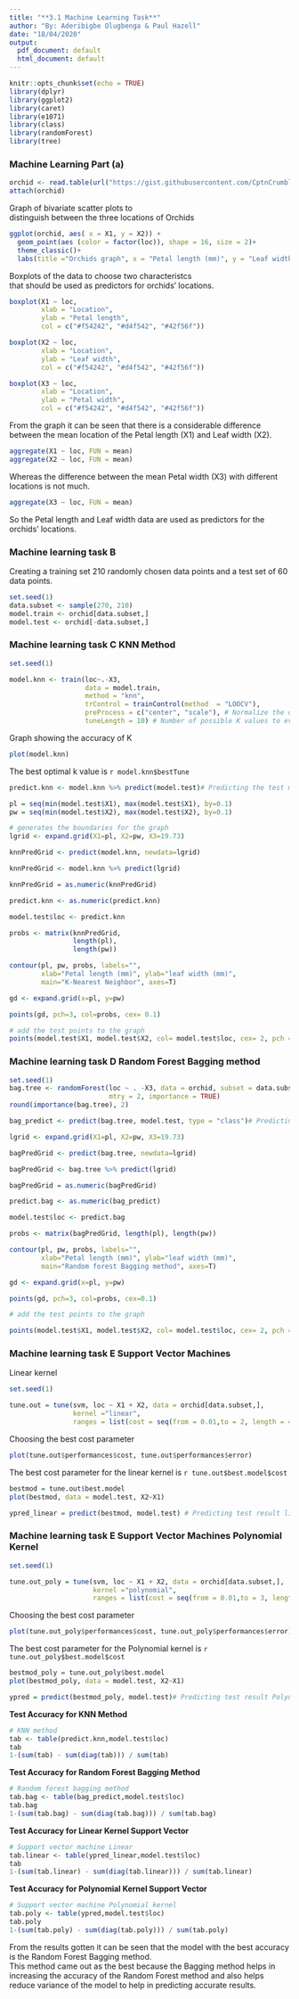 ---
title: "**3.1 Machine Learning Task**"
author: "By: Aderibigbe Olugbenga & Paul Hazell"
date: "18/04/2020"
output:
  pdf_document: default
  html_document: default
---

```{r setup, include=FALSE}
knitr::opts_chunk$set(echo = TRUE)
library(dplyr)
library(ggplot2)
library(caret)
library(e1071)
library(class)
library(randomForest)
library(tree)
```

### Machine Learning Part (a)

```{r data, include=FALSE}
orchid <- read.table(url("https://gist.githubusercontent.com/CptnCrumble/e01af3b83ffc463f4bb5776d0213f14b/raw/5382eee21b6e5b796541fd8053c5f733fd6eb9c7/orchids.txt"))
attach(orchid)
```

Graph of bivariate scatter plots to   
distinguish between the three locations of Orchids     
  
   
     
```{r, include=TRUE, echo=FALSE}
ggplot(orchid, aes( x = X1, y = X2)) +
  geom_point(aes (color = factor(loc)), shape = 16, size = 2)+
  theme_classic()+
  labs(title ="Orchids graph", x = "Petal length (mm)", y = "Leaf width (mm)", color = "Orchids Location\n")
```
   
   
Boxplots of the data to choose two characteristcs  
that should be used as predictors for orchids' locations. 

```{r, include=TRUE, echo=FALSE}
boxplot(X1 ~ loc, 
        xlab = "Location", 
        ylab = "Petal length",
        col = c("#f54242", "#d4f542", "#42f56f"))

boxplot(X2 ~ loc, 
        xlab = "Location", 
        ylab = "Leaf width",
        col = c("#f54242", "#d4f542", "#42f56f"))

boxplot(X3 ~ loc, 
        xlab = "Location", 
        ylab = "Petal width",
        col = c("#f54242", "#d4f542", "#42f56f"))
```

From the graph it can be seen that there is a considerable difference 
between the mean location of the Petal length (X1) and Leaf width (X2).

```{r, include=TRUE, echo=FALSE}
aggregate(X1 ~ loc, FUN = mean)
aggregate(X2 ~ loc, FUN = mean)
```


Whereas the difference between the mean Petal width (X3) with different locations is not much.   
```{r, include=TRUE, echo=FALSE}
aggregate(X3 ~ loc, FUN = mean)
```
   
   
So the Petal length and Leaf width data are used as predictors for the
orchids' locations.

### Machine learning task B  

Creating a training set 210 randomly chosen
data points and a test set of 60 data points.
```{r, include=TRUE, echo=TRUE}
set.seed(1)
data.subset <- sample(270, 210)
model.train <- orchid[data.subset,]
model.test <- orchid[-data.subset,]
```

### Machine learning task C KNN Method   


```{r, include=FALSE, echo=FALSE}
set.seed(1)

model.knn <- train(loc~.-X3, 
                   data = model.train, 
                   method = "knn", 
                   trControl = trainControl(method  = "LOOCV"),
                   preProcess = c("center", "scale"), # Normalize the data
                   tuneLength = 10) # Number of possible K values to evaluate
```
   
Graph showing the accuracy of K   
   
```{r, include=TRUE, echo=FALSE}
plot(model.knn)
```

The best optimal k value is `r model.knn$bestTune`  


```{r, include=TRUE, echo=FALSE}
predict.knn <- model.knn %>% predict(model.test)# Predicting the test model
```

```{r, include=TRUE, echo=FALSE}
pl = seq(min(model.test$X1), max(model.test$X1), by=0.1)
pw = seq(min(model.test$X2), max(model.test$X2), by=0.1)

# generates the boundaries for the graph
lgrid <- expand.grid(X1=pl, X2=pw, X3=19.73)

knnPredGrid <- predict(model.knn, newdata=lgrid)

knnPredGrid <- model.knn %>% predict(lgrid)

knnPredGrid = as.numeric(knnPredGrid)

predict.knn <- as.numeric(predict.knn)

model.test$loc <- predict.knn

probs <- matrix(knnPredGrid, 
                length(pl), 
                length(pw))

contour(pl, pw, probs, labels="", 
        xlab="Petal length (mm)", ylab="leaf width (mm)", 
        main="K-Nearest Neighbor", axes=T)

gd <- expand.grid(x=pl, y=pw)

points(gd, pch=3, col=probs, cex= 0.1)

# add the test points to the graph
points(model.test$X1, model.test$X2, col= model.test$loc, cex= 2, pch = 20) 
```

### Machine learning task D Random Forest Bagging method

```{r, include=FALSE, echo=FALSE}
set.seed(1)
bag.tree <- randomForest(loc ~ . -X3, data = orchid, subset = data.subset,
                         mtry = 2, importance = TRUE)
round(importance(bag.tree), 2)
```

```{r, include=FALSE, echo=FALSE}
bag_predict <- predict(bag.tree, model.test, type = "class")# Predicting the test data
```

```{r, include=TRUE, echo=FALSE}
lgrid <- expand.grid(X1=pl, X2=pw, X3=19.73)

bagPredGrid <- predict(bag.tree, newdata=lgrid)

bagPredGrid <- bag.tree %>% predict(lgrid)

bagPredGrid = as.numeric(bagPredGrid)

predict.bag <- as.numeric(bag_predict)

model.test$loc <- predict.bag

probs <- matrix(bagPredGrid, length(pl), length(pw))

contour(pl, pw, probs, labels="", 
        xlab="Petal length (mm)", ylab="leaf width (mm)", 
        main="Random forest Bagging method", axes=T)

gd <- expand.grid(x=pl, y=pw)

points(gd, pch=3, col=probs, cex=0.1)

# add the test points to the graph

points(model.test$X1, model.test$X2, col= model.test$loc, cex= 2, pch = 20)
```

### Machine learning task E Support Vector Machines  
Linear kernel

```{r, include=FALSE, echo=FALSE}
set.seed(1)

tune.out = tune(svm, loc ~ X1 + X2, data = orchid[data.subset,],
                kernel ="linear",
                ranges = list(cost = seq(from = 0.01,to = 2, length = 40) ))
```

Choosing the best cost parameter  
  
    
```{r, include=TRUE, echo=FALSE}
plot(tune.out$performances$cost, tune.out$performances$error)
```

The best cost parameter for the linear kernel is `r tune.out$best.model$cost`

```{r, include=TRUE, echo=FALSE}
bestmod = tune.out$best.model
plot(bestmod, data = model.test, X2~X1)
```

```{r, include=TRUE, echo=FALSE}
ypred_linear = predict(bestmod, model.test) # Predicting test result linear
```

### Machine learning task E Support Vector Machines Polynomial Kernel

```{r, include=FALSE, echo=FALSE}
set.seed(1)

tune.out_poly = tune(svm, loc ~ X1 + X2, data = orchid[data.subset,],
                     kernel ="polynomial",
                     ranges = list(cost = seq(from = 0.01,to = 3, length = 30)))

```

Choosing the best cost parameter   
   
   
```{r, include=TRUE, echo=FALSE}
plot(tune.out_poly$performances$cost, tune.out_poly$performances$error)
```

The best cost parameter for the Polynomial kernel is `r tune.out_poly$best.model$cost`  

```{r, include=TRUE, echo=FALSE}
bestmod_poly = tune.out_poly$best.model
plot(bestmod_poly, data = model.test, X2~X1)
```

```{r, include=FALSE, echo=FALSE}
ypred = predict(bestmod_poly, model.test)# Predicting test result Polynomial
```

**Test Accuracy for KNN Method**    

```{r, include=TRUE, echo=FALSE}
# KNN method
tab <- table(predict.knn,model.test$loc)
tab
1-(sum(tab) - sum(diag(tab))) / sum(tab)
```

**Test Accuracy for Random Forest Bagging Method**    
   
```{r, include=TRUE, echo=FALSE}
# Random forest bagging method
tab.bag <- table(bag_predict,model.test$loc)
tab.bag
1-(sum(tab.bag) - sum(diag(tab.bag))) / sum(tab.bag)
```

**Test Accuracy for Linear Kernel Support Vector**   
   
```{r, include=TRUE, echo=FALSE}
# Support vector machine Linear
tab.linear <- table(ypred_linear,model.test$loc)
tab
1-(sum(tab.linear) - sum(diag(tab.linear))) / sum(tab.linear)
```

**Test Accuracy for Polynomial Kernel Support Vector**   
   
```{r, include=TRUE, echo=FALSE}
# Support vector machine Polynomial kernel
tab.poly <- table(ypred,model.test$loc)
tab.poly
1-(sum(tab.poly) - sum(diag(tab.poly))) / sum(tab.poly)
```

From the results gotten it can be seen that the model with the best accuracy is the Random Forest Bagging method.    
This method came out as the best because the Bagging method helps in increasing the accuracy of the Random Forest method and also helps reduce variance of the model to help in predicting accurate results.
